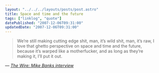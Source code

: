 ```yaml
---
layout: "../../../layouts/posts/post.astro"
title: Space and time and the future
tags: ["linklog", "quote"]
datePublished: "2007-12-06T09:31:00"
updatedDate: "2007-12-06T09:31:00"
---
```


> We&rsquo;re still making cutting edge shit, man, it&rsquo;s wild shit, man, it&rsquo;s raw, I love that ghetto perspective on space and time and the future, because it&rsquo;s warped like a motherfucker, and as long as they&rsquo;re making it, I&rsquo;ll put it out.

— <cite>[The Wire: Mike Banks interview](http://www.thewire.co.uk/articles/271/)</cite>
